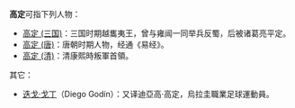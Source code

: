 '''高定'''可指下列人物：
*[[高定_(三国)|高定 (三国)]]：三国时期越巂夷王，曾与雍闿一同举兵反蜀，后被诸葛亮平定。
*[[高定_(唐)|高定 (唐)]]：唐朝时期人物，经通《易经》。
*[[高定_(清)|高定 (清)]]：清康熙時叛軍首領。

其它：
*[[迭戈·戈丁|迭戈·戈丁]]（Diego Godín）：又译迪亞高·高定，烏拉圭職業足球運動員。

{{消歧义|D定|cat=二字高姓人名消歧义}}